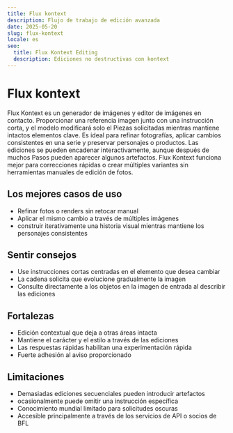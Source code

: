 ```yaml
---
title: Flux kontext
description: Flujo de trabajo de edición avanzada
date: 2025-05-20
slug: flux-kontext
locale: es
seo:
  title: Flux Kontext Editing
  description: Ediciones no destructivas con kontext
---
```

# Flux kontext

Flux Kontext es un generador de imágenes y editor de imágenes en contacto. Proporcionar una referencia
imagen junto con una instrucción corta, y el modelo modificará solo el
Piezas solicitadas mientras mantiene intactos elementos clave. Es ideal para refinar
fotografías, aplicar cambios consistentes en una serie y preservar
personajes o productos. Las ediciones se pueden encadenar interactivamente, aunque después de muchos
Pasos pueden aparecer algunos artefactos. Flux Kontext funciona mejor para correcciones rápidas
o crear múltiples variantes sin herramientas manuales de edición de fotos.

## Los mejores casos de uso
- Refinar fotos o renders sin retocar manual
- Aplicar el mismo cambio a través de múltiples imágenes
- construir iterativamente una historia visual mientras mantiene los personajes consistentes

## Sentir consejos
- Use instrucciones cortas centradas en el elemento que desea cambiar
- La cadena solicita que evolucione gradualmente la imagen
- Consulte directamente a los objetos en la imagen de entrada al describir las ediciones

## Fortalezas
- Edición contextual que deja a otras áreas intacta
- Mantiene el carácter y el estilo a través de las ediciones
- Las respuestas rápidas habilitan una experimentación rápida
- Fuerte adhesión al aviso proporcionado

## Limitaciones
- Demasiadas ediciones secuenciales pueden introducir artefactos
- ocasionalmente puede omitir una instrucción específica
- Conocimiento mundial limitado para solicitudes oscuras
- Accesible principalmente a través de los servicios de API o socios de BFL
